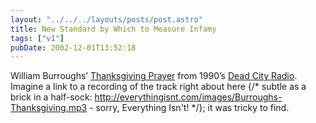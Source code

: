 ```yaml
---
layout: "../../../layouts/posts/post.astro"
title: New Standard by Which to Measure Infamy
tags: ["v1"]
pubDate: 2002-12-01T13:52:18
---
```


William Burroughs&#8217; [Thanksgiving Prayer][1] from 1990&#8217;s [Dead City Radio][2]. Imagine a link to a recording of the track right about here {/* subtle as a brick in a half-sock: http://everythingisnt.com/images/Burroughs-Thanksgiving.mp3  - sorry, Everything Isn't! */}; it was tricky to find.

[1]: http://www.inter-zone.org/thanks.html "Inter-Zone.org: William Burroughs' Thanksgiving Prayer"
[2]: http://www.amazon.co.uk/exec/obidos/ASIN/B000001FYF/ohsky "Amazon.co.uk: William Burroughs' Dead City Radio"

